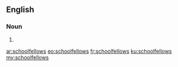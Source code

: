 ==English==

===Noun===
{{head|en|plural}}

# {{plural of|schoolfellow|lang=en}}

[[ar:schoolfellows]]
[[eo:schoolfellows]]
[[fr:schoolfellows]]
[[ku:schoolfellows]]
[[my:schoolfellows]]